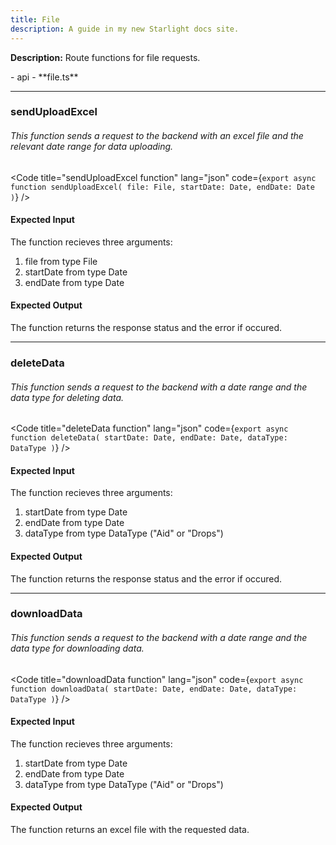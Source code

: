 ```yaml
---
title: File
description: A guide in my new Starlight docs site.
---
```



**Description:** Route functions for file requests.

<FileTree>
- api
  - **file.ts**
</FileTree>

---

### sendUploadExcel

###### This function sends a request to the backend with an excel file and the relevant date range for data uploading.  

<Code
  title="sendUploadExcel function"
  lang="json"
  code={`
        export async function sendUploadExcel(
        file: File,
        startDate: Date,
        endDate: Date
      )
    `}
/>

#### Expected Input
  
  The function recieves three arguments: 
  1. file from type File
  2. startDate from type Date
  3. endDate from type Date

#### Expected Output

  The function returns the response status and the error if occured.

---

### deleteData

###### This function sends a request to the backend with a date range and the data type for deleting data.  

<Code
  title="deleteData function"
  lang="json"
  code={`
        export async function deleteData(
        startDate: Date,
        endDate: Date,
        dataType: DataType
      )
    `}
/>

#### Expected Input
  
  The function recieves three arguments: 
  1. startDate from type Date
  2. endDate from type Date
  3. dataType from type DataType ("Aid" or "Drops")

#### Expected Output

  The function returns the response status and the error if occured.

---

### downloadData

###### This function sends a request to the backend with a date range and the data type for downloading data.  

<Code
  title="downloadData function"
  lang="json"
  code={`
        export async function downloadData(
        startDate: Date,
        endDate: Date,
        dataType: DataType
      )
    `}
/>

#### Expected Input
  
  The function recieves three arguments: 
  1. startDate from type Date
  2. endDate from type Date
  3. dataType from type DataType ("Aid" or "Drops")

#### Expected Output

  The function returns an excel file with the requested data.
